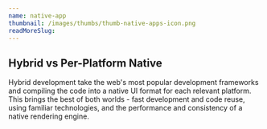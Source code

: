 ```yaml
---
name: native-app
thumbnail: /images/thumbs/thumb-native-apps-icon.png
readMoreSlug:
---
```


## Hybrid vs Per-Platform Native

Hybrid development take the web's most popular development frameworks and compiling the code into a native UI format for each relevant platform. This brings the best of both worlds - fast development and code reuse, using familiar technologies, and the performance and consistency of a native rendering engine.
